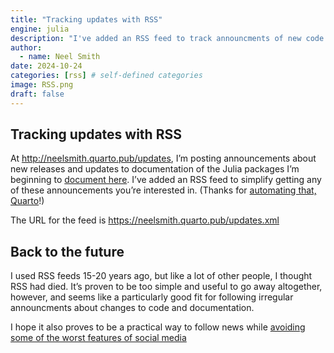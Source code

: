 ```yaml
---
title: "Tracking updates with RSS"
engine: julia
description: "I've added an RSS feed to track announcments of new code releases or updates to documentation."
author:
  - name: Neel Smith
date: 2024-10-24
categories: [rss] # self-defined categories
image: RSS.png
draft: false
---
```


## Tracking updates with RSS

At [http://neelsmith.quarto.pub/updates](http://neelsmith.quarto.pub/updates), 
I'm posting announcements about new releases and updates to documentation of the Julia packages I'm beginning to  [document here](https://neelsmith.quarto.pub/digschol/). I've added an RSS feed to simplify getting any of these announcements you're interested in. (Thanks for [automating that, Quarto](https://quarto.org/docs/websites/website-listings.html#feeds)!)


::: {.callout-note title="URL"}
The URL for the feed is [https://neelsmith.quarto.pub/updates.xml](https://neelsmith.quarto.pub/updates.xml)
:::


## Back to the future

I used RSS feeds 15-20 years ago, but like a lot of other people, I thought RSS had died. It's proven to be too simple and useful to go away altogether, however, and seems like a particularly good fit for following irregular announcments about changes to code and documentation.

I hope it also proves to be a practical way to follow news while [avoiding some of the worst features of social media](https://hvandenbergh.medium.com/back-to-rss-e4e177314bc3#:~:text=However%20RSS%20never%20died.,and%20some%20simple%20and%20straightforward.)